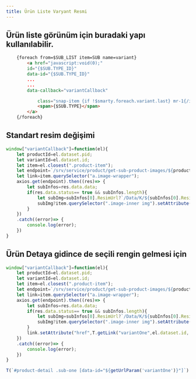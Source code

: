 ```yaml
---
title: Ürün Liste Varyant Resmi
---
```

## Ürün liste görünüm için buradaki yapı kullanılabilir. 
```html title="smarty"
    {foreach from=$SUB_LIST item=SUB name=variant}
        <a href="javascript:void(0);"
        id="{$SUB.TYPE_ID}"
        data-id="{$SUB.TYPE_ID}"
        ...
        ...
        data-callback="variantCallback"

            class="snap-item {if !$smarty.foreach.variant.last} mr-1{/if} border p-1 sub-button-item{if $SUB.TYPE_ID == $SELECTED && $IS_DEFAULT_VARIANT_ACTIVE|default:1 == 1} selected{/if}{if $SUB.IN_STOCK == false && $NEGATIVE_STOCK == 0} passive{/if}">
            <span>{$SUB.TYPE}</span>
        </a>
    {/foreach}
```




## Standart resim değişimi
```javascript title="javascript ürün liste"
window["variantCallback"]=function(el){
    let productId=el.dataset.pid;
    let variantId=el.dataset.id;
    let item=el.closest(".product-item");
    let endpoint=`/srv/service/product/get-sub-product-images/${productId}/${variantId}`
    let link=item.querySelector("a.image-wrapper");
    axios.get(endpoint).then((res)=> {
        let subInfos=res.data.data;
        if(res.data.status== true && subInfos.length){
            let subImg=subInfos[0].ResimUrl?`/Data/K/${subInfos[0].ResimUrl}`:"";
            subImg?item.querySelector(".image-inner img").setAttribute("src", subImg):"";
        }
    })
    .catch((error)=> {
        console.log(error);
    })
}
``` 


## Ürün Detaya gidince de seçili rengin gelmesi için
```javascript title="javascript ürün liste"
window["variantCallback"]=function(el){
    let productId=el.dataset.pid;
    let variantId=el.dataset.id;
    let item=el.closest(".product-item");
    let endpoint=`/srv/service/product/get-sub-product-images/${productId}/${variantId}`
    let link=item.querySelector("a.image-wrapper");
    axios.get(endpoint).then((res)=> {
        let subInfos=res.data.data;
        if(res.data.status== true && subInfos.length){
            let subImg=subInfos[0].ResimUrl?`/Data/K/${subInfos[0].ResimUrl}`:"";
            subImg?item.querySelector(".image-inner img").setAttribute("src", subImg):"";
        }
        link.setAttribute("href",T.getLink("variantOne",el.dataset.id, link.getAttribute("href")))
    })
    .catch((error)=> {
        console.log(error);
    })
}
``` 



```javascript title="javascript ürün detaya eklenecek kod"
T(`#product-detail .sub-one [data-id="${getUrlParam('variantOne')}"]`).trigger("click")
``` 
